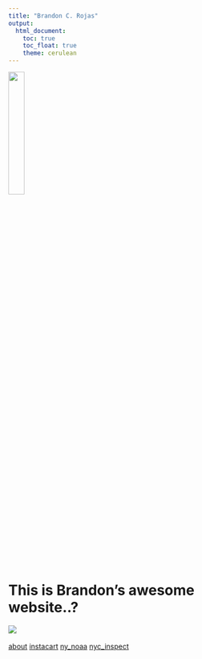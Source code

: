 ---
title: "Brandon C. Rojas"
output: 
  html_document:
    toc: true
    toc_float: true
    theme: cerulean
---
<img src="images/inti_test.png" style="width:25%">

# This is Brandon's awesome website..?

![](https://c.tenor.com/fsMhE8zrx4wAAAAC/solaire-darksouls.gif)
<br>
<br>
[about](about.html)
[instacart](instacart.html)
[ny_noaa](ny_noaa.html)
[nyc_inspect](nyc_inspect.html)